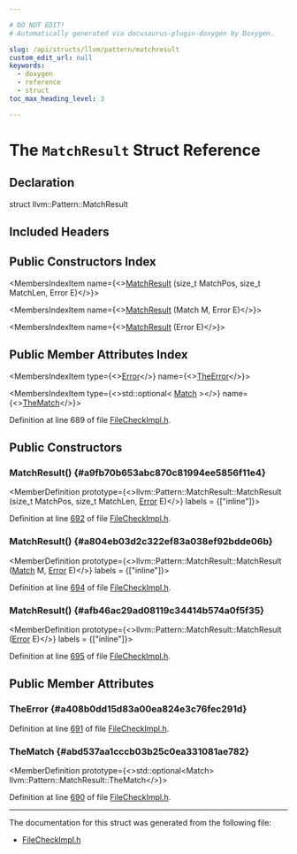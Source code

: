 ```yaml
---

# DO NOT EDIT!
# Automatically generated via docusaurus-plugin-doxygen by Doxygen.

slug: /api/structs/llvm/pattern/matchresult
custom_edit_url: null
keywords:
  - doxygen
  - reference
  - struct
toc_max_heading_level: 3

---
```





# The `MatchResult` Struct Reference

<DoxygenPage pluginConfig={pluginConfig}>



## Declaration

<CodeBlock>struct llvm::Pattern::MatchResult</CodeBlock>

## Included Headers

<IncludesList>
<IncludesListItem
  filePath="FileCheck/FileCheckImpl.h"
  permalink="/docs/api/files/lib/lib/filecheck/filecheckimpl-h"
  isLocal="true" />
</IncludesList>

## Public Constructors Index

<MembersIndex>

<MembersIndexItem
  name={<><a href="#a9fb70b653abc870c81994ee5856f11e4">MatchResult</a> (size&#95;t MatchPos, size&#95;t MatchLen, Error E)</>}>
</MembersIndexItem>

<MembersIndexItem
  name={<><a href="#a804eb03d2c322ef83a038ef92bdde06b">MatchResult</a> (Match M, Error E)</>}>
</MembersIndexItem>

<MembersIndexItem
  name={<><a href="#afb46ac29ad08119c34414b574a0f5f35">MatchResult</a> (Error E)</>}>
</MembersIndexItem>

</MembersIndex>

## Public Member Attributes Index

<MembersIndex>

<MembersIndexItem
  type={<><a href="/docs/api/classes/llvm/error">Error</a></>}
  name={<><a href="#a408b0dd15d83a00ea824e3c76fec291d">TheError</a></>}>
</MembersIndexItem>

<MembersIndexItem
  type={<>std::optional&lt; <a href="/docs/api/structs/llvm/pattern/match">Match</a> &gt;</>}
  name={<><a href="#abd537aa1cccb03b25c0ea331081ae782">TheMatch</a></>}>
</MembersIndexItem>

</MembersIndex>


Definition at line 689 of file <a href="/docs/api/files/lib/lib/filecheck/filecheckimpl-h">FileCheckImpl.h</a>.

<SectionDefinition>

## Public Constructors

### MatchResult() {#a9fb70b653abc870c81994ee5856f11e4}

<MemberDefinition
  prototype={<>llvm::Pattern::MatchResult::MatchResult (size&#95;t MatchPos, size&#95;t MatchLen, <a href="/docs/api/classes/llvm/error">Error</a> E)</>}
  labels = {["inline"]}>

Definition at line <a href="/docs/api/files/lib/lib/filecheck/filecheckimpl-h/#l00692">692</a> of file <a href="/docs/api/files/lib/lib/filecheck/filecheckimpl-h">FileCheckImpl.h</a>.
</MemberDefinition>

### MatchResult() {#a804eb03d2c322ef83a038ef92bdde06b}

<MemberDefinition
  prototype={<>llvm::Pattern::MatchResult::MatchResult (<a href="/docs/api/structs/llvm/pattern/match">Match</a> M, <a href="/docs/api/classes/llvm/error">Error</a> E)</>}
  labels = {["inline"]}>

Definition at line <a href="/docs/api/files/lib/lib/filecheck/filecheckimpl-h/#l00694">694</a> of file <a href="/docs/api/files/lib/lib/filecheck/filecheckimpl-h">FileCheckImpl.h</a>.
</MemberDefinition>

### MatchResult() {#afb46ac29ad08119c34414b574a0f5f35}

<MemberDefinition
  prototype={<>llvm::Pattern::MatchResult::MatchResult (<a href="/docs/api/classes/llvm/error">Error</a> E)</>}
  labels = {["inline"]}>

Definition at line <a href="/docs/api/files/lib/lib/filecheck/filecheckimpl-h/#l00695">695</a> of file <a href="/docs/api/files/lib/lib/filecheck/filecheckimpl-h">FileCheckImpl.h</a>.
</MemberDefinition>

</SectionDefinition>

<SectionDefinition>

## Public Member Attributes

### TheError {#a408b0dd15d83a00ea824e3c76fec291d}

<MemberDefinition
  prototype="Error llvm::Pattern::MatchResult::TheError">

Definition at line <a href="/docs/api/files/lib/lib/filecheck/filecheckimpl-h/#l00691">691</a> of file <a href="/docs/api/files/lib/lib/filecheck/filecheckimpl-h">FileCheckImpl.h</a>.
</MemberDefinition>

### TheMatch {#abd537aa1cccb03b25c0ea331081ae782}

<MemberDefinition
  prototype={<>std::optional&lt;Match&gt; llvm::Pattern::MatchResult::TheMatch</>}>

Definition at line <a href="/docs/api/files/lib/lib/filecheck/filecheckimpl-h/#l00690">690</a> of file <a href="/docs/api/files/lib/lib/filecheck/filecheckimpl-h">FileCheckImpl.h</a>.
</MemberDefinition>

</SectionDefinition>

<hr/>

The documentation for this struct was generated from the following file:

<ul>
<li><a href="/docs/api/files/lib/lib/filecheck/filecheckimpl-h">FileCheckImpl.h</a></li>
</ul>

</DoxygenPage>
